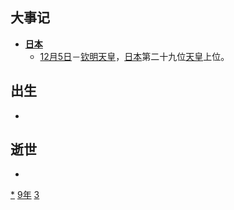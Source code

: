 {{yearTOC|539|南朝梁'''[[大同_(南梁)|大同]]五年'''；高昌'''[[章和_(高昌)|章和]]九年'''；东魏'''[[元象|元象]]二年'''，'''[[兴和_(年号)|兴和]]元年'''；西魏'''[[大统_(西魏)|大统]]五年'''；新罗'''[[建元_(新羅)|建元]]四年'''}}

== 大事记 ==
* '''[[日本|日本]]'''
** [[12月5日|12月5日]]－[[钦明天皇|钦明天皇]]，[[日本|日本]]第二十九位[[日本天皇名单|天皇]]上位。

== 出生 ==
*
== 逝世 ==
{{Wikisource year mention}}
*

[[Category:539年|*]]
[[Category:530年代|9年]]
[[Category:6世纪各年|3]]